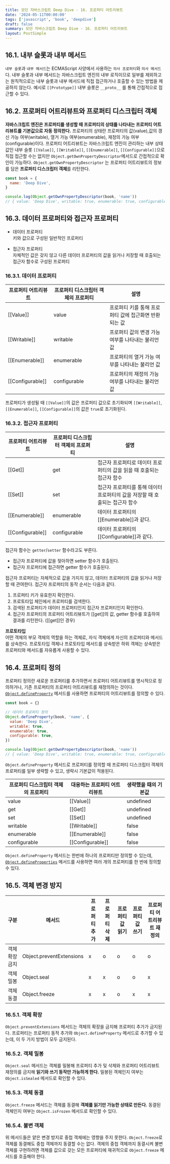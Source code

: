 ```yaml
---
title: 모던 자바스크립트 Deep Dive - 16. 프로퍼티 어트리뷰트
date: '2024-05-11T00:00:00'
tags: ['javascript', 'book', 'deepdive']
draft: false
summary: 모던 자바스크립트 Deep Dive - 16. 프로퍼티 어트리뷰트
layout: PostSimple
---
```


## 16.1. 내부 슬롯과 내부 메서드

`내부 슬롯`과 `내부 메서드`는 ECMAScript 사양에서 사용하는 `의사 프로퍼티`와 `의사 메서드`다. 내부 슬롯과 내부 메서드는 자바스크립트 엔진의 내부 로직이므로 일부를 제외하고는 원칙적으로는 내부 슬롯과 내부 메서드에 직접 접근하거나 호출할 수 있는 방법을 제공하지 않는다. 예시로 `[[Prototype]]` 내부 슬롯은 `__proto__` 를 통해 간접적으로 접근할 수 있다.

## 16.2. 프로퍼티 어트리뷰트와 프로퍼티 디스크립터 객체

**자바스크립트 엔진은 프로퍼티를 생성할 때 프로퍼티의 상태를 나타내는 프로퍼티 어트리뷰트를 기본값으로 자동 정의한다.** 프로퍼티의 상태란 프로퍼티의 값(value),값의 갱신 가능 여부(writable), 열거 가능 여부(enumerable), 재정의 가능 여부(configurable)이다. 프로퍼티 어트리뷰트는 자바스크립트 엔진이 관리하는 내부 상태 값인 내부 슬롯 `[[Value]]`, `[[Writable]]`, `[[Enumerable]]`, `[[Configurable]]`으로 직접 접근할 수는 없지만 `Object.getOwnPropertyDescriptor`메서드로 간접적으로 확인이 가능하다. `Object.getOwnPropertyDescriptor` 는 프로퍼티 어트리뷰트의 정보를 담은 **프로퍼티 디스크립터 객체**를 리턴한다.

```js
const book = {
  name: 'Deep Dive',
}

console.log(Object.getOwnPropertyDescriptor(book, 'name'))
// { value: 'Deep Dive', writable: true, enumerable: true, configurable: true }
```

## 16.3. 데이터 프로퍼티와 접근자 프로퍼티

- 데이터 프로퍼티  
  키와 값으로 구성된 일반적인 프로퍼티

- 접근자 프로퍼티  
  자체적인 값은 갖지 않고 다른 데이터 프로퍼티의 값을 읽거나 저장할 때 호출되는 접근자 함수로 구성된 프로퍼티

### 16.3.1. 데이터 프로퍼티

| 프로퍼티 어트리뷰트 | 프로퍼티 디스크립터 객체의 프로퍼티 | 설명                                                  |
| ------------------- | ----------------------------------- | ----------------------------------------------------- |
| [[Value]]           | value                               | 프로퍼티 키를 통해 프로퍼티 값에 접근화면 반환되는 값 |
| [[Writable]]        | writable                            | 프로퍼티 값의 변경 가능 여부를 나타내는 불리언 값     |
| [[Enumerable]]      | enumerable                          | 프로퍼티의 열거 가능 여부를 나타내는 불리언 값        |
| [[Configurable]]    | configurable                        | 프로퍼티의 재정의 가능 여부를 나타내는 불리언 값      |

프로퍼티가 생성될 때 `[[Value]]`의 값은 프로퍼티 값으로 초기화되며 `[[Writable]]`, `[[Enumerable]]`, `[[Configurable]]`의 값은 `true`로 초기화된다.

### 16.3.2. 접근자 프로퍼티

| 프로퍼티 어트리뷰트 | 프로퍼티 디스크립터 객체의 프로퍼티 | 설명                                                                         |
| ------------------- | ----------------------------------- | ---------------------------------------------------------------------------- |
| [[Get]]             | get                                 | 접근자 프로퍼티로 데이터 프로퍼티의 값을 읽을 때 호출되는 접근자 함수        |
| [[Set]]             | set                                 | 접근자 프로퍼티를 통해 데이터 프로퍼티의 값을 저장할 때 호출되는 접근자 함수 |
| [[Enumerable]]      | enumerable                          | 데이터 프로퍼티의 [[Enumerable]]과 같다.                                     |
| [[Configurable]]    | configurable                        | 데이터 프로퍼티의 [[Configurable]]과 같다.                                   |

접근자 함수는 `getter`/`setter` 함수라고도 부른다.

- 접근자 프로퍼티에 값을 젖아하면 setter 함수가 호출된다.
- 접근자 프로퍼티에 접근하면 getter 함수가 호출된다.

접근자 프로퍼티는 자체적으로 값을 가지지 않고, 데이터 프로퍼티의 값을 읽거나 저장할 때 관여한다. 접근자 프로퍼티의 동작 순서는 다음과 같다.

1. 프로퍼티 키가 유효한지 확인한다.
2. 프로토타입 체인에서 프로퍼티를 검색한다.
3. 검색된 프로퍼티가 데이터 프로퍼티인지 접근자 프로퍼티인지 확인한다.
4. 접근자 프로퍼티의 프로퍼티 어트리뷰트가 [[get]]의 값, getter 함수를 호출하여 결과를 리턴한다. ([[get]]인 경우)

**프로토타입**  
어떤 객체의 부모 객체의 역할을 하는 객체로, 자식 객체에게 자신의 프로퍼티와 메서드를 상속한다. 프로토타입 객체나 프로토타입 메서드를 상속받은 하위 객체는 상속받은 프로퍼티와 메서드를 자유롭게 사용할 수 있다.

## 16.4. 프로퍼티 정의

프로퍼티 정의란 새로운 프로퍼티를 추가하면서 프로퍼티 어트리뷰트를 명시적으로 정의하거나, 기존 프로퍼티의 프로퍼티 어트리뷰트를 재정의하는 것이다. [`Object.defineProperty`](https://developer.mozilla.org/en-US/docs/Web/JavaScript/Reference/Global_Objects/Object/defineProperty) 메서드를 사용하면 프로퍼티의 어트리뷰트를 정의할 수 있다.

```js
const book = {}

// 데이터 프로퍼티 정의
Object.defineProperty(book, 'name', {
  value: 'Deep Dive',
  writable: true,
  enumerable: true,
  configurable: true,
})

console.log(Object.getOwnPropertyDescriptor(book, 'name'))
// { value: 'Deep Dive', writable: true, enumerable: true, configurable: true }
```

`Object.defineProperty` 메서드로 프로퍼티를 정의할 때 프로퍼티 디스크립터 객체의 프로퍼티를 일부 생략할 수 있고, 생략시 기본값이 적용된다.

| 프로퍼티 디스크립터 객체의 프로퍼티 | 대응하는 프로퍼티 어트리뷰트 | 생략했을 때의 기본값 |
| ----------------------------------- | ---------------------------- | -------------------- |
| value                               | [[Value]]                    | undefined            |
| get                                 | [[Get]]                      | undefined            |
| set                                 | [[Set]]                      | undefined            |
| writable                            | [[Writable]]                 | false                |
| enumerable                          | [[Enumerable]]               | false                |
| configurable                        | [[Configurable]]             | false                |

`Object.defineProperty` 메서드는 한번에 하나의 프로퍼티만 정의할 수 있는데, [`Object.defineProperties`](https://developer.mozilla.org/en-US/docs/Web/JavaScript/Reference/Global_Objects/Object/defineProperties) 메서드를 사용하면 여러 개의 프로퍼티를 한 번에 정의할 수 있다.

## 16.5. 객체 변경 방지

| 구분           | 메서드                   | 프로퍼티 추가 | 프로퍼티 삭제 | 프로퍼티 값 읽기 | 프로퍼티 값 쓰기 | 프로퍼티 어트리뷰트 재정의 |
| -------------- | ------------------------ | ------------- | ------------- | ---------------- | ---------------- | -------------------------- |
| 객체 확장 금지 | Object.preventExtensions | x             | o             | o                | o                | o                          |
| 객체 밀봉      | Object.seal              | x             | x             | o                | o                | x                          |
| 객체 동결      | Object.freeze            | x             | x             | o                | x                | x                          |

### 16.5.1. 객체 확장

`Object.preventExtensions` 메서드는 객체의 확장을 금지해 프로퍼티 추가가 금지된다. 프로퍼티는 프로퍼티 동적 추가와 `Object.defineProperty` 메서드로 추가할 수 있는데, 이 두 가지 방법이 모두 금지된다.

### 16.5.2. 객체 밀봉

`Object.seal` 메서드는 객체를 밀봉해 프로퍼티 추가 및 삭제와 프로퍼티 어트리뷰트 재정의를 금지해 **읽기와 쓰기 동작만 가능하게 한다.** 밀봉된 객체인지 여부는 `Object.isSealed` 메서드로 확인할 수 있다.

### 16.5.3. 객체 동결

`Object.freeze` 메서드는 객체를 동결해 **객체를 읽기만 가능한 상태로 만든다.** 동결된 객체인지 여부는 `Object.isFrozen` 메서드로 확인할 수 있다.

### 16.5.4. 불변 객체

위 메서드들은 얕은 변경 방지로 중첩 객체에는 영향을 주지 못한다. `Object.freeze`로 객체를 동결해도 중첩 객체까지 동결할 수는 없다. 객체의 중첩 객체까지 동결시켜 불변 객체를 구현하려면 객체를 값으로 갖는 모든 프로퍼티에 재귀적으로 `Object.freeze` 메서드를 호출해야 한다.
